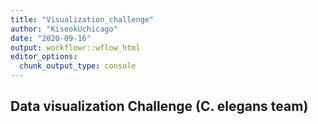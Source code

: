 ```yaml
---
title: "Visualization_challenge"
author: "KiseokUchicago"
date: "2020-09-16"
output: workflowr::wflow_html
editor_options:
  chunk_output_type: console
---
```


## Data visualization Challenge (C. elegans team)


```r

```

